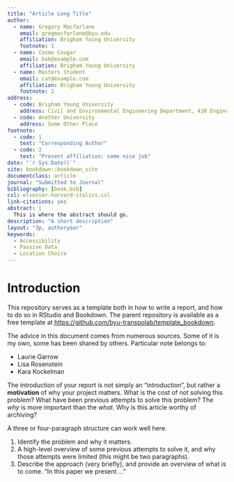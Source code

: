 ```yaml
---
title: "Article Long Title"
author:
  - name: Gregory Macfarlane
    email: gregmacfarlane@byu.edu
    affiliation: Brigham Young University
    footnote: 1
  - name: Cosmo Cougar
    email: bob@example.com
    affiliation: Brigham Young University
  - name: Masters Student
    email: cat@example.com
    affiliation: Brigham Young University
    footnote: 2
address:
  - code: Brigham Young University
    address: Civil and Environmental Engineering Department, 430 Engineering Building, Provo, Utah 84602
  - code: Another University
    address: Some Other Place
footnote:
  - code: 1
    text: "Corresponding Author"
  - code: 2
    text: "Present affiliation: some nice job"
date: "`r Sys.Date()`"
site: bookdown::bookdown_site
documentclass: article
journal: "Submitted to Journal"
bibliography: [book.bib]
csl: elsevier-harvard-italics.csl
link-citations: yes
abstract: |
  This is where the abstract should go.
description: "A short description"
layout: "3p, authoryear"
keywords:
  - Accessibility
  - Passive Data
  - Location Choice
---
```


# Introduction {#intro}


This repository serves as a template both in how to write a report, and how
to do so in RStudio and Bookdown. The parent repository is available as a free
template at [https://github.com/byu-transpolab/template_bookdown](https://github.com/byu-transpolab/template_bookdown).

The advice in this document comes from numerous sources. Some of it is my own, some
has been shared by others. Particular note belongs to:

  - Laurie Garrow
  - Lisa Rosenstein
  - Kara Kockelman
  
The introduction of your report is not simply an "introduction", but rather a 
**motivation** of why your project matters. What is the cost of not solving 
this problem? What have been previous attempts to solve this problem? The *why*
is more important than the *what*. Why is this article worthy of archiving?

A three or four-paragraph structure can work well here.

  1. Identify the problem and why it matters.
  2. A high-level overview of some previous attempts to solve it, and why those 
  attempts were limited (this might be two paragraphs).
  2. Describe the approach (very briefly), and provide an overview of what is 
  to come. "In this paper we present ..."
  
